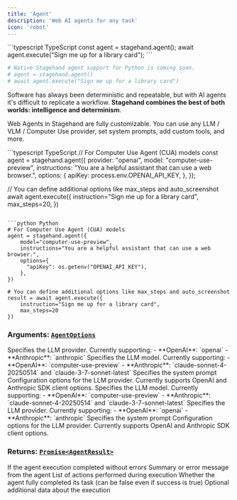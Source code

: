 ```yaml
---
title: 'Agent'
description: 'Web AI agents for any task'
icon: 'robot'
---
```


<CodeGroup>
```typescript TypeScript
const agent = stagehand.agent();
await agent.execute("Sign me up for a library card");
```

```python Python
# Native Stagehand agent support for Python is coming soon.
# agent = stagehand.agent()
# await agent.execute("Sign me up for a library card")
```
</CodeGroup>

Software has always been deterministic and repeatable, but with AI agents it's difficult to replicate a workflow. **Stagehand combines the best of both worlds: intelligence and determinism**.

Web Agents in Stagehand are fully customizable. You can use any LLM / VLM / Computer Use provider, set system prompts, add custom tools, and more.

<CodeGroup>
```typescript TypeScript
// For Computer Use Agent (CUA) models
const agent = stagehand.agent({
  provider: "openai",
  model: "computer-use-preview",
  instructions: "You are a helpful assistant that can use a web browser.",
  options: {
    apiKey: process.env.OPENAI_API_KEY,
  },
});

// You can define additional options like max_steps and auto_screenshot
await agent.execute({
  instruction="Sign me up for a library card",
  max_steps=20,
})
```

```python Python
# For Computer Use Agent (CUA) models
agent = stagehand.agent({
    model="computer-use-preview",
    instructions="You are a helpful assistant that can use a web browser.",
    options={
      "apiKey": os.getenv("OPENAI_API_KEY"),
    },
})

# You can define additional options like max_steps and auto_screenshot
result = await agent.execute({
    instruction="Sign me up for a library card",
    max_steps=20
})

```
</CodeGroup>

### **Arguments:** [`AgentOptions`](https://github.com/browserbase/stagehand/blob/main/types/agent.ts)

<Tabs>
<Tab title="TypeScript">
<ParamField path="provider" type="string" required>
  Specifies the LLM provider.
  Currently supporting:
  - **OpenAI**:  `openai`
  - **Anthropic**:  `anthropic`
</ParamField>

<ParamField path="model" type="string" required>
  Specifies the LLM model.
  Currently supporting:
  - **OpenAI**:  `computer-use-preview`
  - **Anthropic**:  `claude-sonnet-4-20250514` and `claude-3-7-sonnet-latest`
</ParamField>

<ParamField path="instructions" type="string">
  Specifies the system prompt
</ParamField>

<ParamField path="options" type="object">
  Configuration options for the LLM provider. Currently supports OpenAI and Anthropic SDK client options. 
</ParamField>
</Tab>

<Tab title="Python">
<ParamField path="model" type="string" required>
  Specifies the LLM model.
  Currently supporting:
  - **OpenAI**:  `computer-use-preview`
  - **Anthropic**:  `claude-sonnet-4-20250514` and `claude-3-7-sonnet-latest`
</ParamField>

<ParamField path="provider" type="string" optional>
  Specifies the LLM provider.
  Currently supporting:
  - **OpenAI**:  `openai`
  - **Anthropic**:  `anthropic`
</ParamField>

<ParamField path="instructions" type="string">
  Specifies the system prompt
</ParamField>

<ParamField path="options" type="dict">
  Configuration options for the LLM provider. Currently supports OpenAI and Anthropic SDK client options. 
</ParamField>
</Tab>
</Tabs>

### **Returns:** [`Promise<AgentResult>`](https://github.com/browserbase/stagehand/blob/main/types/agent.ts)

  <ParamField path="success" type="boolean">
    If the agent execution completed without errors
  </ParamField>

  <ParamField path="message" type="string">
    Summary or error message from the agent
  </ParamField>

  <ParamField path="actions" type="AgentAction[]">
    List of actions performed during execution
  </ParamField>

  <ParamField path="completed" type="boolean">
    Whether the agent fully completed its task (can be false even if success is true)
  </ParamField>

  <ParamField path="metadata" type="Record<string, unknown> | dict">
    Optional additional data about the execution
  </ParamField>





